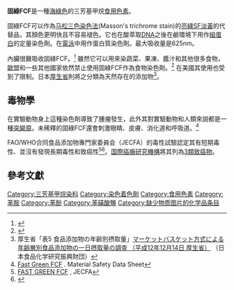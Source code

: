{{medical}}

{{chembox
| Verifiedfields = changed
| verifiedrevid = 477004138
| ImageFile=Fast Green FCF.svg
| ImageSize=250px
| ImageFile1=Fast Green FCF ball-and-stick.png
| ImageSize1=250px
| IUPACName= <small>ethyl - [4 - [ [4 - [ethyl -[(3 - sulfophenyl) methyl] amino] phenyl] - (4 - hydroxy - 2 - sulfophenyl) methylidene] - 1 - cyclohexa - 2, 5 - dienylidene] - [(3 - sulfophenyl) methyl] azanium</small>
| OtherNames=Fast Green FCF<br />
Food green 3, <br />FD&C Green No. 3, <br />Green 1724, <br />Solid Green FCF, <br />[[國際比色指數|C.I.]] 42053
| Section1= {{Chembox Identifiers
|  ChemSpiderID_Ref = {{chemspidercite|correct|chemspider}}
| ChemSpiderID = 16002
| UNII_Ref = {{fdacite|correct|FDA}}
| UNII = 3P3ONR6O1S
| InChI = 1/C37H36N2O10S3.2Na/c1-3-38(24-26-7-5-9-33(21-26)50(41,42)43)30-15-11-28(12-16-30)37(35-20-19-32(40)23-36(35)52(47,48)49)29-13-17-31(18-14-29)39(4-2)25-27-8-6-10-34(22-27)51(44,45)46;;/h5-23H,3-4,24-25H2,1-2H3,(H3,41,42,43,44,45,46,47,48,49);;/q;2*+1/p-2
| InChIKey = RZSYLLSAWYUBPE-NUQVWONBAL
| StdInChI_Ref = {{stdinchicite|correct|chemspider}}
| StdInChI = 1S/C37H36N2O10S3.2Na/c1-3-38(24-26-7-5-9-33(21-26)50(41,42)43)30-15-11-28(12-16-30)37(35-20-19-32(40)23-36(35)52(47,48)49)29-13-17-31(18-14-29)39(4-2)25-27-8-6-10-34(22-27)51(44,45)46;;/h5-23H,3-4,24-25H2,1-2H3,(H3,41,42,43,44,45,46,47,48,49);;/q;2*+1/p-2
| StdInChIKey_Ref = {{stdinchicite|correct|chemspider}}
| StdInChIKey = RZSYLLSAWYUBPE-UHFFFAOYSA-L
| CASNo_Ref = {{cascite|correct|CAS}}
| CASNo=2353-45-9
|  PubChem=16888
| KEGG_Ref = {{keggcite|changed|kegg}}
| KEGG = C19423
|  SMILES = [Na+].[Na+].[O-]S(=O)(=O)c1cccc(c1)CN(c2ccc(cc2)\C(=C\4/C=C\C(=[N+](\CC)Cc3cccc(c3)S([O-])(=O)=O)/C=C/4)c5ccc(O)cc5S([O-])(=O)=O)CC
}}
| Section2= {{Chembox Properties
|  Formula=C<sub>37</sub>H<sub>37</sub>N<sub>2</sub>O<sub>10</sub>S<sub>3</sub>Na<sub>2</sub>
|  MolarMass=765.89 g/mol
|  Appearance=
|  Density=
|  MeltingPt=290°C
|  BoilingPt=
|  Solubility=200g/L
  }}
| Section3= {{Chembox Hazards
| NFPA-H = 2
| NFPA-F = 1
| NFPA-R = 0
|  MainHazards=
|  FlashPt=
|  Autoignition=
|  RPhrases={{R36}} {{R37}} {{R38}}
  }}
}}

'''固綠FCF'''是一種[[海綠色|海綠色]]的三芳基甲烷[[食用色素|食用色素]]。

固綠FCF可以作為[[马松三色染色法|马松三色染色法]](Masson's trichrome stain)的[[亮綠SF淡黃|亮綠SF淡黃]]的代替品，其顏色更明快且不容易褪色。它也在酸萃取[[DNA|DNA]]之後在鹼環境下用作[[組蛋白|組蛋白]]的定量染色劑。在[[電泳|電泳]]中用作蛋白質染色劑。最大吸收量是625nm。

內臟很難吸收固綠FCF。<ref name="IPCS">{{cite web |title= Fast Green FCF |publisher= IPCS INchem |url= http://www.inchem.org/documents/jecfa/jecmono/v16je12.htm |accessdate= 2007-10-18 |archive-url= https://web.archive.org/web/20140701082939/http://inchem.org/documents/jecfa/jecmono/v16je12.htm |archive-date= 2014-07-01 |dead-url= yes }}</ref> 雖然它可以用來染蔬菜、果凍、醬汁和其他很多食物，[[歐盟|歐盟]]和一些其他國家依然禁止使用固綠FCF作為食物染色劑。<ref name= "fast">{{cite web |title= Fast Green FCF, INS: 143 |publisher= Food and Agriculture Organisation of the United Nations |url= http://www.fao.org/docrep/meeting/005/Y0474S/y0474s3b.htm |accessdate= 2007-10-18 |archive-date= 2007-08-08 |archive-url= https://web.archive.org/web/20070808084030/http://www.fao.org/docrep/meeting/005/Y0474S/y0474s3b.htm |dead-url= no }}</ref> 在美國其使用也受到了限制。日本[[厚生省|厚生省]]則將之分類為天然存在的添加物<ref>厚生省「表5 食品添加物の年齢別摂取量」[http://www.ffcr.or.jp/zaidan/MHWinfo.nsf/98a5d7b766af9bfb492565a10020c601/1100115ac3d23fd7492569d800171034 マーケットバスケット方式による年齢層別食品添加物の一日摂取量の調査 （平成12年12月14日 厚生省）] {{Wayback|url=http://www.ffcr.or.jp/zaidan/MHWinfo.nsf/98a5d7b766af9bfb492565a10020c601/1100115ac3d23fd7492569d800171034 |date=20120518072255 }} （日本食品化学研究振興財団）</ref>。

== 毒物學 ==

在實驗動物身上這種染色劑導致了腫瘤發生，此外其對實驗動物和人類來說都是一種[[突變原|突變原]]。未稀釋的固綠FCF還會刺激眼睛、皮膚、消化道和呼吸道。<ref>[http://fscimage.fishersci.com/msds/60270.htm Fast Green FCF] {{Wayback|url=http://fscimage.fishersci.com/msds/60270.htm |date=20130208024334 }}. Material Safety Data Sheet</ref>

FAO/WHO合同食品添加物專門家委員会（JECFA）的毒性試驗認定其有短期毒性、並沒有發現長期毒性和致癌性<ref>[http://www.inchem.org/documents/jecfa/jecmono/v16je12.htm FAST GREEN FCF] {{Wayback|url=http://www.inchem.org/documents/jecfa/jecmono/v16je12.htm |date=20140701082939 }}, JECFA</ref><ref>{{Cite web |url=http://potency.berkeley.edu/chempages/FD%20%26%20C%20GREEN%20NO.%203.html |title=Fd & c green no. 3: Carcinogenic Potency　Database |accessdate=2013-08-28 |archive-date=2010-06-12 |archive-url=https://web.archive.org/web/20100612080217/http://potency.berkeley.edu/chempages/FD%20%26%20C%20GREEN%20NO.%203.html |dead-url=no }}</ref>。[[国際癌癥研究機構|国際癌癥研究機構]]將其列為[[3類致癌物|3類致癌物]]。

== 參考文獻 ==
{{reflist}}
{{生物染色劑}}
[[Category:三芳基甲烷染料|Category:三芳基甲烷染料]]
[[Category:染色着色劑|Category:染色着色劑]]
[[Category:食用色素|Category:食用色素]]
[[Category:苯胺|Category:苯胺]]
[[Category:苯酚|Category:苯酚]]
[[Category:苯磺酸鹽|Category:苯磺酸鹽]]
[[Category:缺少物质图片的化学品条目|Category:缺少物质图片的化学品条目]]